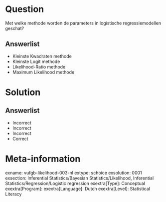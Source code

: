 Question
========

Met welke methode worden de parameters in logistische regressiemodellen geschat?
  
Answerlist
----------
* Kleinste Kwadraten methode
* Kleinste Logit methode
* Likelihood-Ratio methode
* Maximum Likelihood methode

Solution
========

Answerlist
----------
* Incorrect
* Incorrect
* Incorrect
* Correct

Meta-information
================
exname: vufgb-likelihood-003-nl
extype: schoice
exsolution: 0001
exsection: Inferential Statistics/Bayesian Statistics/Likelihood, Inferential Statistics/Regression/Logistic regression
exextra[Type]: Conceptual
exextra[Program]: 
exextra[Language]: Dutch
exextra[Level]: Statistical Literacy

